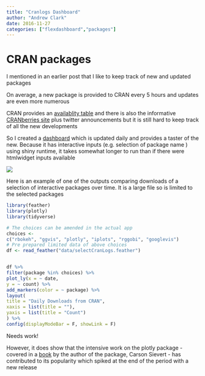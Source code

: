 ```yaml
---
title: "Cranlogs Dashboard"
author: "Andrew Clark"
date: 2016-11-27
categories: ["flexdashboard","packages"] 
---
```


# CRAN packages


I mentioned in an earlier post that I like to keep track of new and updated packages 

On average, a new package is provided to  CRAN every 5 hours and updates are even more numerous

CRAN provides an [availablity table](https://cran.r-project.org/web/packages/available_packages_by_name.html) and 
there is also the informative [CRANberries site](http://dirk.eddelbuettel.com/cranberries/) plus twitter announcements but it is still hard to  keep track of all the new developments


So I created a [dashboard](https://mytinyshinys.shinyapps.io/cranlogsFlexDB/) which is updated daily and provides a taster of the new. Because it has interactive inputs (e.g. selection of package name ) using shiny runtime, it takes somewhat longer to run than if there were htmlwidget inputs available


  ![](/img/cranLogs.png)


Here is an example of one of the outputs comparing downloads of a selection of interactive packages over time. It is a large file so is limited to the selected packages


```r

library(feather)
library(plotly)
library(tidyverse)

# The choices can be amended in the actual app
choices <-
c("rbokeh", "ggvis", "plotly", "iplots", "rggobi", "googlevis")
# Pre prepared limited data of above choices
df <- read_feather("data/selectCranLogs.feather")


df %>%
filter(package %in% choices) %>%
plot_ly(x = ~ date,
y = ~ count) %>%
add_markers(color = ~ package) %>%
layout(
title = "Daily Downloads from CRAN",
xaxis = list(title = ""),
yaxis = list(title = "Count")
) %>%
config(displayModeBar = F, showLink = F)


```

Needs work!

However, it does show that the intensive work on the plotly package - covered in a [book](https://cpsievert.github.io/plotly_book/) by the author of the package, Carson Sievert - has contributed to its popularity which spiked at the end of the period with a new release
